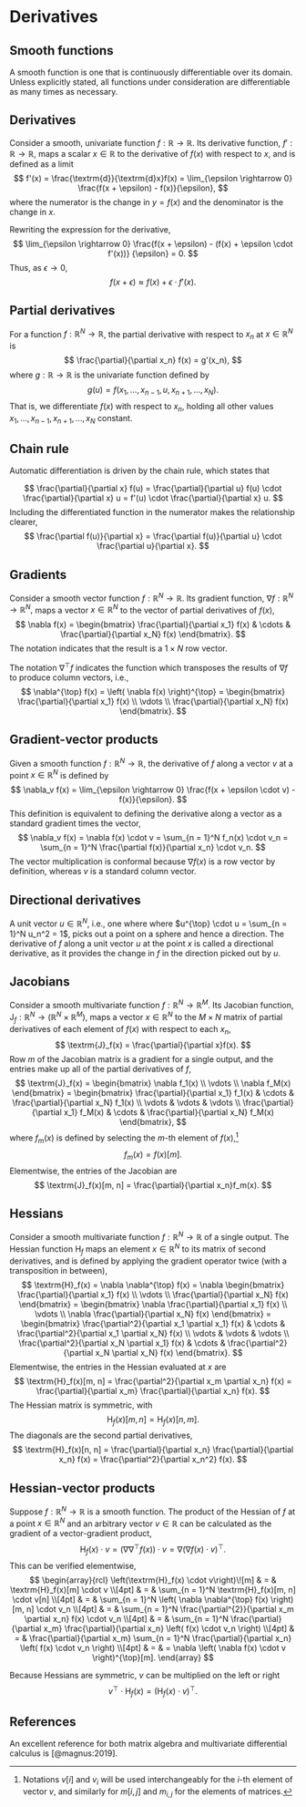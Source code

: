# Derivatives

## Smooth functions

A smooth function is one that is continuously differentiable over its
domain.  Unless explicitly stated, all functions under consideration
are differentiable as many times as necessary.

## Derivatives

Consider a smooth, univariate function $f:\mathbb{R}
\rightarrow \mathbb{R}.$  Its derivative function, $f':\mathbb{R} \rightarrow
\mathbb{R}$, maps a scalar $x \in \mathbb{R}$ to the derivative of
$f(x)$ with respect to $x$, and is defined as a limit
$$
f'(x)
= \frac{\textrm{d}}{\textrm{d}x}f(x)
= \lim_{\epsilon \rightarrow 0} \frac{f(x + \epsilon) - f(x)}{\epsilon},
$$
where the numerator is the change in $y = f(x)$ and the denominator is
the change in $x$.

Rewriting the expression for the derivative,
$$
\lim_{\epsilon \rightarrow 0}
\frac{f(x + \epsilon) - (f(x) + \epsilon \cdot f'(x))}
     {\epsilon}
= 0.
$$
Thus, as $\epsilon \rightarrow 0$,
$$
f(x + \epsilon) \approx f(x) + \epsilon \cdot f'(x).
$$

## Partial derivatives

For a function $f:\mathbb{R}^N \rightarrow \mathbb{R}$, the partial
derivative with respect to $x_n$ at $x \in \mathbb{R}^N$ is
$$
\frac{\partial}{\partial x_n} f(x) = g'(x_n),
$$
where $g : \mathbb{R} \rightarrow \mathbb{R}$ is the univariate
function defined by
$$
g(u) = f(x_1, \ldots, x_{n-1}, u, x_{n+1}, \ldots, x_N).
$$
That is, we differentiate $f(x)$ with respect to $x_n$, holding all
other values $x_1, \ldots, x_{n - 1}, x_{n + 1}, \ldots, x_N$
constant.

## Chain rule

Automatic differentiation is driven by the chain rule, which states
that

$$
\frac{\partial}{\partial x} f(u)
= \frac{\partial}{\partial u} f(u)
\cdot \frac{\partial}{\partial x} u
= f'(u) \cdot \frac{\partial}{\partial x} u.
$$
Including the differentiated function in the numerator makes the
relationship clearer,
$$
\frac{\partial f(u)}{\partial x}
=
\frac{\partial f(u)}{\partial u}
\cdot
\frac{\partial u}{\partial x}.
$$





## Gradients

Consider a smooth vector function $f:\mathbb{R}^N \rightarrow
\mathbb{R}.$ Its gradient function, $\nabla f:\mathbb{R}^N \rightarrow
\mathbb{R}^N,$ maps a vector $x \in \mathbb{R}^N$ to the vector of
partial derivatives of $f(x)$,
$$
\nabla f(x) =
\begin{bmatrix}
\frac{\partial}{\partial x_1} f(x)
& \cdots &
\frac{\partial}{\partial x_N} f(x)
\end{bmatrix}.
$$
The notation indicates that the result is a $1 \times N$ row vector.

The notation $\nabla^{\top} f$ indicates the function which transposes
the results of $\nabla f$ to produce column vectors, i.e.,
$$
\nabla^{\top} f(x)
= \left( \nabla f(x) \right)^{\top}
= \begin{bmatrix}
\frac{\partial}{\partial x_1} f(x)
\\
\vdots
\\
\frac{\partial}{\partial x_N} f(x)
\end{bmatrix}.
$$

## Gradient-vector products

Given a smooth function $f : \mathbb{R}^N \rightarrow \mathbb{R}$, the
derivative of $f$ along a vector $v$ at a point $x \in \mathbb{R}^N$
is defined by
$$
\nabla_v f(x)
=
\lim_{\epsilon \rightarrow 0}
\frac{f(x + \epsilon \cdot v) - f(x)}{\epsilon}.
$$
This definition is equivalent to defining the derivative along a
vector as a standard gradient times the vector,
$$
\nabla_v f(x)
= \nabla f(x) \cdot v
= \sum_{n = 1}^N f_n(x) \cdot v_n
= \sum_{n = 1}^N \frac{\partial f(x)}{\partial x_n} \cdot v_n.
$$
The vector multiplication is conformal because $\nabla f(x)$ is a row
vector by definition, whereas $v$ is a standard column vector.

## Directional derivatives

A unit vector $u \in \mathbb{R}^N$, i.e., one where where $u^{\top}
\cdot u = \sum_{n =
1}^N u_n^2 = 1$, picks out a point on a sphere and hence a direction.
The derivative of $f$ along a unit vector $u$ at the point $x$ is called
a directional derivative, as it provides the change in $f$ in the
direction picked out by $u.$


## Jacobians

Consider a smooth multivariate function $f:\mathbb{R}^N \rightarrow
\mathbb{R}^M$.  Its Jacobian function, $\textrm{J}_f:\mathbb{R}^N \rightarrow
\left( \mathbb{R}^N \times \mathbb{R}^M\right),$ maps a vector $x \in
\mathbb{R}^N$ to the $M \times N$ matrix of partial derivatives of
each element of $f(x)$ with respect to each $x_n$,
$$
\textrm{J}_f(x) = \frac{\partial}{\partial x}f(x).
$$
Row $m$ of the Jacobian matrix is a gradient for a single output,
and the entries make up all of the partial derivatives of $f$,
$$
\textrm{J}_f(x) =
\begin{bmatrix}
\nabla f_1(x)
\\
\vdots
\\
\nabla f_M(x)
\end{bmatrix}
=
\begin{bmatrix}
\frac{\partial}{\partial x_1} f_1(x)
& \cdots &
\frac{\partial}{\partial x_N} f_1(x)
\\
\vdots & \vdots & \vdots
\\
\frac{\partial}{\partial x_1} f_M(x)
& \cdots &
\frac{\partial}{\partial x_N} f_M(x)
\end{bmatrix},
$$
where $f_m(x)$ is defined by selecting the $m$-th element of
$f(x)$,^[Notations $v[i]$ and $v_i$ will be used interchangeably for
the $i$-th element of vector $v$, and similarly for $m[i, j]$ and
$m_{i,j}$ for the elements of matrices.]
$$
f_m(x) = f(x)[m].
$$
Elementwise, the entries of the Jacobian are
$$
\textrm{J}_f(x)[m, n] = \frac{\partial}{\partial x_n}f_m(x).
$$

## Hessians

Consider a smooth multivariate function $f : \mathbb{R}^N \rightarrow
\mathbb{R}$ of a single output.  The Hessian function $\textrm{H}_f$ maps an
element $x \in \mathbb{R}^N$ to its matrix of second derivatives, and
is defined by applying the gradient operator twice (with a
transposition in between),
$$
\textrm{H}_f(x)
=
\nabla \nabla^{\top} f(x)
=
\nabla
\begin{bmatrix}
\frac{\partial}{\partial x_1} f(x)
\\
\vdots
\\
\frac{\partial}{\partial x_N} f(x)
\end{bmatrix}
=
\begin{bmatrix}
\nabla \frac{\partial}{\partial x_1} f(x)
\\
\vdots
\\
\nabla \frac{\partial}{\partial x_N} f(x)
\end{bmatrix}
=
\begin{bmatrix}
\frac{\partial^2}{\partial x_1 \partial x_1} f(x)
& \cdots &
\frac{\partial^2}{\partial x_1 \partial x_N} f(x)
\\
\vdots & \vdots & \vdots
\\
\frac{\partial^2}{\partial x_N \partial x_1} f(x)
& \cdots &
\frac{\partial^2}{\partial x_N \partial x_N} f(x)
\end{bmatrix}.
$$
Elementwise, the entries in the Hessian evaluated at $x$ are
$$
\textrm{H}_f(x)[m, n]
= \frac{\partial^2}{\partial x_m \partial x_n} f(x)
= \frac{\partial}{\partial x_m} \frac{\partial}{\partial x_n} f(x).
$$
The Hessian matrix is symmetric, with
$$
\textrm{H}_f(x)[m, n] = \textrm{H}_f(x)[n, m].
$$
The diagonals are the second partial derivatives,
$$
\textrm{H}_f(x)[n, n]
= \frac{\partial}{\partial x_n} \frac{\partial}{\partial x_n} f(x)
= \frac{\partial^2}{\partial x_n^2} f(x).
$$

## Hessian-vector products

Suppose $f : \mathbb{R}^N \rightarrow \mathbb{R}$ is a smooth
function.  The product of the Hessian of $f$ at a point
$x \in \mathbb{R}^N$ and an arbitrary vector $v \in \mathbb{R}$
can be calculated as the gradient of a vector-gradient product,
$$
\textrm{H}_f(x) \cdot v
= \left( \nabla \nabla^{\top} f(x) \right) \cdot v
= \nabla \left( \nabla f(x) \cdot v \right)^{\top}.
$$
This can be verified elementwise,
$$
\begin{array}{rcl}
\left(\textrm{H}_f(x) \cdot v\right)\![m]
& = &
\textrm{H}_f(x)[m] \cdot v
\\[4pt]
& = &
\sum_{n = 1}^N \textrm{H}_f(x)[m, n] \cdot v[n]
\\[4pt]
& = &
\sum_{n = 1}^N \left( \nabla \nabla^{\top} f(x) \right)[m, n]
\cdot v_n
\\[4pt]
& = &
\sum_{n = 1}^N \frac{\partial^{2}}{\partial x_m \partial x_n} f(x)
\cdot v_n
\\[4pt]
& = &
\sum_{n = 1}^N \frac{\partial}{\partial x_m} \frac{\partial}{\partial
x_n} \left( f(x) \cdot v_n \right)
\\[4pt]
& = &
\frac{\partial}{\partial x_m} \sum_{n = 1}^N \frac{\partial}{\partial
x_n} \left( f(x) \cdot v_n \right)
\\[4pt]
& = &
= \nabla \left( \nabla f(x) \cdot v \right)^{\top}[m].
\end{array}
$$


Because Hessians are symmetric, $v$ can be multiplied on the left or
right
$$
v^{\top} \cdot \textrm{H}_f(x)
= \left( \textrm{H}_f(x) \cdot v \right)^{\top}.
$$

## References {-}

An excellent reference for both matrix algebra and multivariate
differential calculus is [@magnus:2019].
